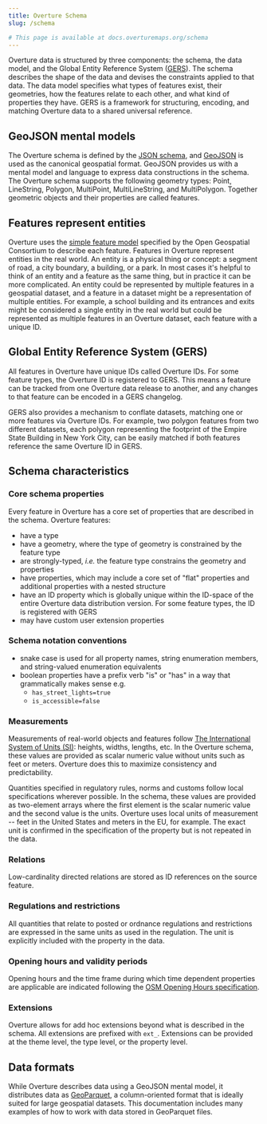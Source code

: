 ```yaml
---
title: Overture Schema
slug: /schema

# This page is available at docs.overturemaps.org/schema
---
```


Overture data is structured by three components: the schema, the data model, and the Global Entity Reference System ([GERS](https://docs.overturemaps.org/gers/)). The schema describes the shape of the data and devises the constraints applied to that data. The data model specifies what types of features exist, their geometries, how the features relate to each other, and what kind of properties they have. GERS is a framework for structuring, encoding, and matching Overture data to a shared universal reference.


<!-- You can see all three components in this description of one feature, the Empire State Building:

 <CodeBlock language="json">{ EmpireStateBuilding }</CodeBlock> -->

## GeoJSON mental models

 The Overture schema is defined by the [JSON schema](https://json-schema.org/), and [GeoJSON](https://geojson.org/) is used as the canonical geospatial format. GeoJSON provides us with a mental model and language to express data constructions in the schema. The Overture schema supports the following geometry types: Point, LineString, Polygon, MultiPoint, MultiLineString, and MultiPolygon. Together geometric objects and their properties are called features.

## Features represent entities

Overture uses the [simple feature model](https://www.ogc.org/standard/sfa/) specified by the Open Geospatial Consortium to describe each feature. Features in Overture represent entities in the real world. An entity is a physical thing or concept: a segment of road, a city boundary, a building, or a park. In most cases it's helpful to think of an entity and a feature as the same thing, but in practice it can be more complicated. An entity could be represented by multiple features in a geospatial dataset, and a feature in a dataset might be a representation of multiple entities. For example, a school building and its entrances and exits might be considered a single entity in the real world but could be represented as multiple features in an Overture dataset, each feature with a unique ID.

## Global Entity Reference System (GERS)

All features in Overture have unique IDs called Overture IDs. For some feature types, the Overture ID is registered to GERS. This means a feature can be tracked from one Overture data release to another, and any changes to that feature can be encoded in a GERS changelog.

GERS also provides a mechanism to conflate datasets, matching one or more features via Overture IDs. For example, two polygon features from two different datasets, each polygon representing the footprint of the Empire State Building in New York City, can be easily matched if both features reference the same Overture ID in GERS.

## Schema characteristics

### Core schema properties

Every feature in Overture has a core set of properties that are described in the schema. Overture features:

- have a type
- have a geometry, where the type of geometry is constrained by the feature type
- are strongly-typed, _i.e._ the feature type constrains the geometry and properties
- have properties, which may include a core set of "flat" properties and additional properties with a nested structure
- have an ID property which is globally unique within the ID-space of the entire Overture data distribution version. For some feature types, the ID is registered with GERS
- may have custom user extension properties

### Schema notation conventions

- snake case is used for all property names, string enumeration members, and string-valued enumeration equivalents
- boolean properties have a prefix verb "is" or "has" in a way that grammatically makes sense
      e.g.
  - `has_street_lights=true`
  - `is_accessible=false`

### Measurements

Measurements of real-world objects and features follow [The International System of Units (SI)](https://www.bipm.org/en/publications/si-brochure): heights, widths, lengths, etc. In the Overture schema, these values are provided as scalar numeric value without units such as feet or meters. Overture does this to maximize consistency and predictability.

Quantities specified in regulatory rules, norms and customs follow local specifications wherever possible. In the schema, these values are provided as two-element arrays where the first element is the scalar numeric value and the second value is the units. Overture uses local units of measurement -- feet in the United States and meters in the EU, for example. The exact unit is confirmed in the specification of the property but is not repeated in the data.

### Relations

Low-cardinality directed relations are stored as ID references on the source feature.

### Regulations and restrictions

All quantities that relate to posted or ordnance regulations and restrictions are expressed in the same units as used in the regulation. The unit is explicitly included with the property in the data.

### Opening hours and validity periods

Opening hours and the time frame during which time dependent properties are applicable are indicated following the [OSM Opening Hours specification](https://wiki.openstreetmap.org/wiki/Key:opening_hours/specification).

### Extensions

Overture allows for add hoc extensions beyond what is described in the schema. All extensions are prefixed with `ext_`. Extensions can be provided at the theme level, the type level, or the property level.

## Data formats

While Overture describes data using a GeoJSON mental model, it distributes data as [GeoParquet](https://geoparquet.org/), a column-oriented format that is ideally suited for large geospatial datasets. This documentation includes many examples of how to work with data stored in GeoParquet files.
